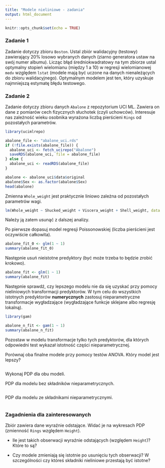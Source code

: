 ```yaml
---
title: "Modele nieliniowe - zadania"
output: html_document
---
```


```r
knitr::opts_chunk$set(echo = TRUE)
```

### Zadanie 1

Zadanie dotyczy zbioru `Boston`. Ustal zbiór walidacyjny (testowy) zawierający
20% losowo wybranych danych (ziarno generatora ustaw na swój numer albumu).
Licząc błąd średniokwadratowy na tym zbiorze ustal optymalny stopień wielomianu
(między 1 a 10) w regresji wielomianowej `medv` względem `lstat` (modele mają
być uczone na danych nienależących do zbioru walidacyjnego). Optymalnym modelem
jest ten, który uzyskuje najmniejszą estymatę błędu testowego.

### Zadanie 2

Zadanie dotyczy zbioru danych `Abalone` z repozytorium UCI ML. Zawiera on
dane z pomiarów cech fizycznych słuchotek (czyli uchowców). Interesuje nas
zależność wieku osobnika wyrażona liczbą pierścieni `Rings`
od pozostałych parametrów.

```r
library(ucimlrepo)

abalone_file <- "abalone_uci.rds"
if (!file.exists(abalone_file)) {
  abalone_uci <- fetch_ucirepo("Abalone")
  saveRDS(abalone_uci, file = abalone_file)
} else {
  abalone_uci <- readRDS(abalone_file)
}

abalone <- abalone_uci$data$original
abalone$Sex <- as.factor(abalone$Sex)
head(abalone)
```

Zmienna `Whole_weight` jest praktycznie liniowo zależna od pozostałych parametrów wagi.

```r
lm(Whole_weight ~ Shucked_weight + Viscera_weight + Shell_weight, data = abalone) |> summary()
```

Należy ją zatem usunąć z dalszej analizy.

Po pierwsze dopasuj model regresji Poissonowskiej (liczba pierścieni jest 
oczywiście całkowita).

```r
abalone_fit_0 <- glm(1 ~ 1)
summary(abalone_fit_0)
```

Następnie usuń nieistotne predyktory (być może trzeba to będzie zrobić krokowo).

```r
abalone_fit <- glm(1 ~ 1)
summary(abalone_fit)
```

Następnie sprawdź, czy lepszego modelu nie da się uzyskać przy pomocy
nieliniowych transformacji predyktorów. W tym celu do wszystkich istotnych 
predyktorów **numerycznych** zastosuj nieparametryczne transformacje 
wygładzające (wygładzające funkcje sklejane albo regresję lokalną).

```r
library(gam)

abalone_n_fit <- gam(1 ~ 1)
summary(abalone_n_fit)
```

Pozostaw w modelu transformacje tylko tych predyktorów, dla których odpowiedni
test wykazał istotność części nieparametrycznej.

Porównaj oba finalne modele przy pomocy testów ANOVA. Który model jest lepszy?

```{}
```

Wykonaj PDP dla obu modeli.

PDP dla modelu bez składników nieparametrycznych.

```{}
```

PDP dla modelu ze składnikami nieparametrycznymi.

```{}
```

### Zagadnienia dla zainteresowanych

Zbiór zawiera dane wyraźnie odstające. Widać je na wykresach PDP (zmienność `Rings`
względem `Height`).

- Ile jest takich obserwacji wyraźnie odstających (względem `Height`)? Które
to są?

- Czy modele zmieniają się istotnie po usunięciu tych obserwacji? W szczególności
czy któreś składniki nieliniowe przestają być istotne?
